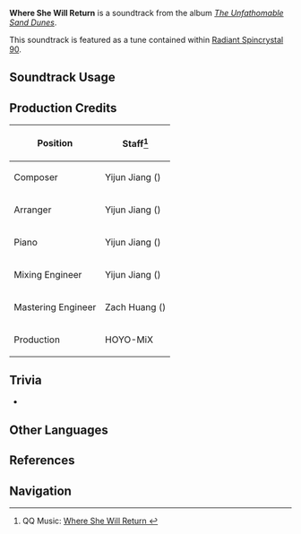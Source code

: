 {{Soundtrack Infobox
|image          = The Unfathomable Sand Dunes.png
|album          = The Unfathomable Sand Dunes
|disc           = 1
|number         = 43
|featured       =
|featured2      =
|featured3      =
|featured_disc  =
|featured_disc2 =
|featured_disc3 =
|youtube_id     = Yn57kAbUHng
|spotify_id     = 0g07mNs8S4CAGN8vIn8Q8b
|previous       = Lo, There Do I See The Falcon
|next           = Those Who Dream No Dreams
}}
'''Where She Will Return''' is a soundtrack from the album ''[[The Unfathomable Sand Dunes]]''.

This soundtrack is featured as a tune contained within [[Radiant Spincrystal 90]].

==Soundtrack Usage==
{{Soundtrack Usage
|quest    = Fairground Gathering, Summer Lights Illuminated
|location = Desert of Hadramaveth//night; underground
|teapot   = 90
}}

==Production Credits==
{| class="wikitable"
! Position
! Staff<ref>QQ Music: [https://y.qq.com/n/ryqq/songDetail/001lCIZ63vjFxm Where She Will Return {{zh|安睡之所}}]</ref>
|-
! Composer
| Yijun Jiang ({{zh|姜以君}})
|-
! Arranger
| Yijun Jiang ({{zh|姜以君}})
|-
! Piano
| Yijun Jiang ({{zh|姜以君}})
|-
! Mixing Engineer
| Yijun Jiang ({{zh|姜以君}})
|-
! Mastering Engineer
| Zach Huang ({{zh|黄巍}})
|-
! Production
| HOYO-MiX
|}
<!--
==Gallery==
<gallery>
</gallery>
-->

==Trivia==
* {{Transclude|Dividing Paths|HadramavethGirdleTheme|section=1}}

==Other Languages==
{{Other Languages
|en      = Where She Will Return
|zhs     = 安睡之所
|zhs_rm  = Ānshuì zhī Suǒ
|zht     = 安睡之所
|zht_rm  = Ānshuì zhī Suǒ
|zh_tl   = A Place of Peaceful Sleep
|ja      = 帰るべき居場所
|ja_rm   = Kaeru Beki Ibasho
|ja_tl   = 
|ko      = Where She Will Return<ref name="RS">{{Ref/Item|Radiant Spincrystal 90|note=Korean, Spanish, French, Russian, Thai, Vietnamese, German, Indonesian, Portuguese, Turkish, Italian}}</ref>
|es      = Where She Will Return<ref name="RS" />
|fr      = Where She Will Return<ref name="RS" />
|ru      = Where She Will Return<ref name="RS" />
|th      = Where She Will Return<ref name="RS" />
|vi      = Nơi Yên Giấc<ref name="RS" />
|vi_tl   = A Place of Peaceful Sleep
|de      = Where She Will Return<ref name="RS" />
|id      = Where She Will Return<ref name="RS" />
|pt      = Where She Will Return<ref name="RS" />
|tr      = Where She Will Return<ref name="RS" />
|it      = Where She Will Return<ref name="RS" />
}}

==References==
{{Reflist}}

==Navigation==
{{Soundtrack Navbox|The Unfathomable Sand Dunes}}